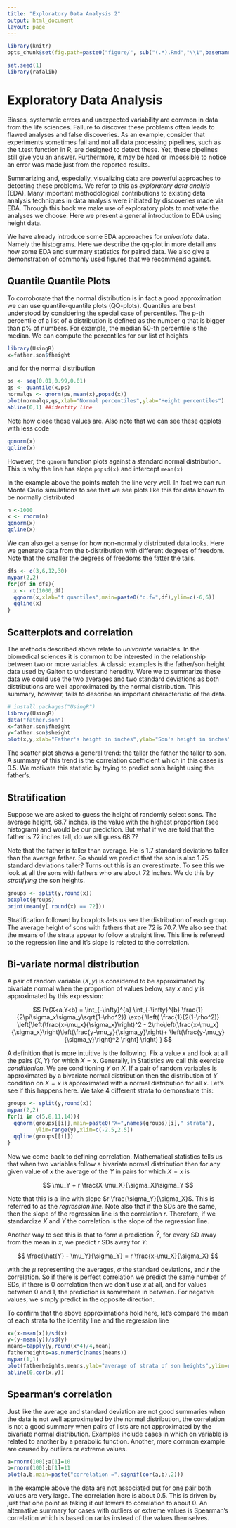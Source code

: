 ```yaml
---
title: "Exploratory Data Analysis 2"
output: html_document
layout: page
---
```


```r
library(knitr)
opts_chunk$set(fig.path=paste0("figure/", sub("(.*).Rmd","\\1",basename(knitr:::knit_concord$get('infile'))), "-"))
```
```r
set.seed(1)
library(rafalib)
```

# Exploratory Data Analysis

Biases, systematic errors and unexpected variability are common in data from the life sciences. Failure to discover these problems often leads to flawed analyses and false discoveries. As an example, consider that experiments sometimes fail and not all data processing pipelines, such as the t.test function in R, are designed to detect these. Yet, these pipelines still give you an answer. Furthermore, it may be hard or impossible to notice an error was made just from the reported results.

Summarizing and, especially, visualizing data are powerful approaches to detecting these problems. We refer to this as _exploratory data analyis_ (EDA). Many important methodological contributions to existing data analysis techniques in data analysis were initiated by discoveries made via EDA. Through this book we make use of exploratory plots to motivate the analyses we choose. Here we present a general introduction to EDA using height data.

We have already introduce some EDA approaches for _univariate_ data. Namely the histograms.  Here we describe the qq-plot in more detail ans how some EDA and summary statistics for paired data. We also give a demonstration of commonly used figures that we recommend against.


## Quantile Quantile Plots

To corroborate that the normal distribution is in fact a good approximation we can use quantile-quantile plots (QQ-plots). Quantiles are best understood by considering the special case of percentiles. The p-th percentile of a list of a distribution is defined as the number q that is bigger than p% of numbers. For example, the median 50-th percentile is the median. We can compute the percentiles for our list of heights


```r
library(UsingR)
x=father.son$fheight
```

and for the normal distribution

```r
ps <- seq(0.01,0.99,0.01)
qs <- quantile(x,ps)
normalqs <- qnorm(ps,mean(x),popsd(x))
plot(normalqs,qs,xlab="Normal percentiles",ylab="Height percentiles")
abline(0,1) ##identity line
```
Note how close these values are. Also note that we can see these qqplots with less code
```r
qqnorm(x)
qqline(x) 
```
However, the `qqnorm` function plots against a standard normal distribution. This is why the line has slope `popsd(x)` and intercept `mean(x)`

In the example above the points match the line very well. In fact we can run Monte Carlo simulations to see that we see plots like this for data known to be normally distributed


```r
n <-1000
x <- rnorm(n)
qqnorm(x)
qqline(x)
```

We can also get a sense for how non-normally distributed data looks. Here we generate data from the t-distribution with different degrees of freedom. Note that the smaller the degrees of freedoms the fatter the tails.

```r
dfs <- c(3,6,12,30)
mypar(2,2)
for(df in dfs){
  x <- rt(1000,df)
  qqnorm(x,xlab="t quantiles",main=paste0("d.f=",df),ylim=c(-6,6))
  qqline(x)
}
```

<a name="scatterplots"></a>

## Scatterplots and correlation

The methods described above relate to _univariate_ variables. In the biomedical sciences it is common to be interested in the relationship between two or more variables. A classic examples is the father/son height data used by Galton to understand heredity. Were we to summarize these data we could use the two averages and two standard deviations as both distributions are well approximated by the normal distribution. This summary, however, fails to describe an important characteristic of the data.

```r
# install.packages("UsingR")
library(UsingR)
data("father.son")
x=father.son$fheight
y=father.son$sheight
plot(x,y,xlab="Father's height in inches",ylab="Son's height in inches",main=paste("correlation =",signif(cor(x,y),2)))
```

The scatter plot shows a general trend: the taller the father the taller to son. A summary of this trend is the correlation coefficient which in this cases is 0.5. We motivate this statistic by trying to predict son's height using the father's. 

## Stratification

Suppose we are asked to guess the height of randomly select sons. The average height, 68.7 inches, is the value with the highest proportion (see histogram) and would be our prediction. But what if we are told that the father is 72 inches tall, do we sill guess 68.7?

Note that the father is taller than average. He is 1.7 standard deviations taller than the average father. So should we predict that the son is also 1.75 standard deviations taller? Turns out this is an overestimate. To see this we look at all the sons with fathers who are about 72 inches. We do this by _stratifying_ the son heights.
```r
groups <- split(y,round(x)) 
boxplot(groups)
print(mean(y[ round(x) == 72]))
```
Stratification followed by boxplots lets us see the distribution of each group. The average height of sons with fathers that are 72 is 70.7. We also see that the means of the strata appear to follow a straight line. This line is refereed to the regression line and it's slope is related to the correlation. 

## Bi-variate normal distribution

A pair of random variable $(X,y)$ is considered to be approximated by bivariate normal when the proportion of values below, say $x$ and $y$ is approximated by this expression:

$$ Pr(X<a,Y<b) = \int_{-\infty}^{a} \int_{-\infty}^{b} \frac{1}{2\pi\sigma_x\sigma_y\sqrt{1-\rho^2}}
\exp{ \left(
\frac{1}{2(1-\rho^2)}
\left[\left(\frac{x-\mu_x}{\sigma_x}\right)^2 -  
2\rho\left(\frac{x-\mu_x}{\sigma_x}\right)\left(\frac{y-\mu_y}{\sigma_y}\right)+
\left(\frac{y-\mu_y}{\sigma_y}\right)^2
\right]
\right)
}
$$

A definition that is more intuitive is the following. Fix a value $x$ and look at all the pairs $(X,Y)$ for which $X=x$. Generally, in Statistics we call this exercise _conditionion_. We are conditioning $Y$ on $X$. If a pair of random variables is approximated by a bivariate normal distribution then the distribution of $Y$ condition on $X=x$ is approximated with a normal distribution for all $x$. Let's see if this happens here. We take 4 different strata to demonstrate this:

```r
groups <- split(y,round(x)) 
mypar(2,2)
for(i in c(5,8,11,14)){
  qqnorm(groups[[i]],main=paste0("X=",names(groups)[i]," strata"),
         ylim=range(y),xlim=c(-2.5,2.5))
  qqline(groups[[i]])
}
```


Now we come back to defining correlation. Mathematical statistics tells us that when two variables follow a bivariate normal distribution then for any given value of $x$ the average of the $Y$ in pairs for which $X=x$ is

$$ 
\mu_Y +  r \frac{X-\mu_X}{\sigma_X}\sigma_Y
$$

Note that this is a line with slope $r \frac{\sigma_Y}{\sigma_X}$. This is referred to as the _regression line_. Note also that if the SDs are the same, then the slope of the regression line is the correlation $r$. Therefore, if we standardize $X$ and $Y$ the correlation is the slope of the regression line.

Another way to see this is that to form a prediction $\hat{Y}$, for every SD away from the mean in $x$, we predict $r$ SDs away for $Y$: 

$$
\frac{\hat{Y} - \mu_Y}{\sigma_Y} = r \frac{x-\mu_X}{\sigma_X}
$$

with the $\mu$ representing the averages, $\sigma$ the standard deviations, and $r$ the correlation. So if there is perfect correlation we predict the same number of SDs, if there is 0 correlation then we don't use $x$ at all, and for values between 0 and 1, the prediction is somewhere in between. For negative values, we simply predict in the opposite direction.


To confirm that the above approximations hold here, let's compare the mean of each strata to the identity line and the regression line

```r
x=(x-mean(x))/sd(x)
y=(y-mean(y))/sd(y)
means=tapply(y,round(x*4)/4,mean)
fatherheights=as.numeric(names(means))
mypar(1,1)
plot(fatherheights,means,ylab="average of strata of son heights",ylim=range(fatherheights))
abline(0,cor(x,y))
```

## Spearman's correlation

Just like the average and standard deviation are not good summaries when the data is not well approximated by the normal distribution, the correlation is not a good summary when pairs of lists are not approximated by the bivariate normal distribution. Examples include cases in which on variable is related to another by a parabolic function. Another, more common example are caused by outliers or extreme values.

```r
a=rnorm(100);a[1]=10
b=rnorm(100);b[1]=11
plot(a,b,main=paste("correlation =",signif(cor(a,b),2)))
```
In the example above the data are not associated but for one pair both values are very large. The correlation here is about 0.5. This is driven by just that one point as taking it out lowers to correlation to about 0. An alternative summary for cases with outliers or extreme values is Spearman's correlation which is based on ranks instead of the values themselves. 


